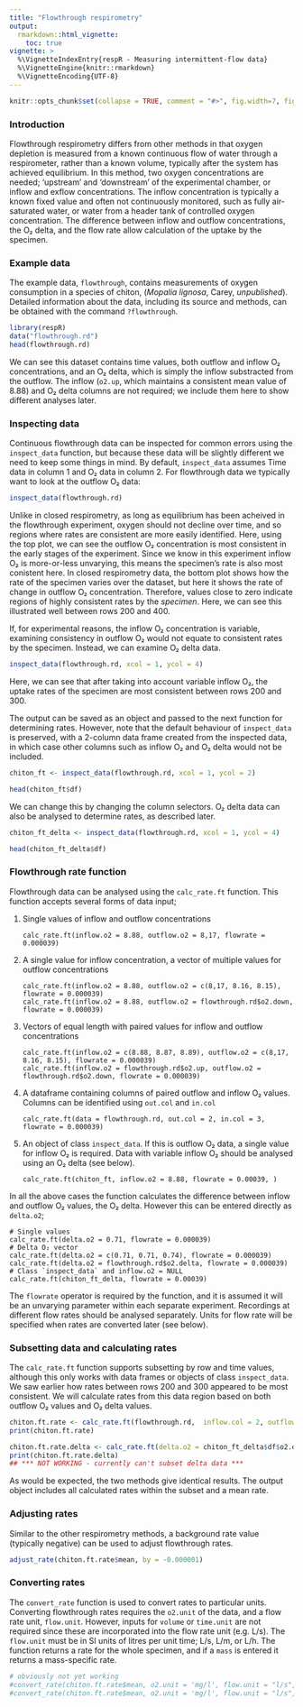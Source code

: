 ```yaml
---
title: "Flowthrough respirometry"
output: 
  rmarkdown::html_vignette:
    toc: true
vignette: >
  %\VignetteIndexEntry{respR - Measuring intermittent-flow data}
  %\VignetteEngine{knitr::rmarkdown}
  %\VignetteEncoding{UTF-8}
---
```


```r
knitr::opts_chunk$set(collapse = TRUE, comment = "#>", fig.width=7, fig.height=7)
```

### Introduction

Flowthrough respirometry differs from other methods in that oxygen depletion is measured from a known continuous flow of water through a respirometer, rather than a known volume, typically after the system has achieved equilibrium. In this method, two oxygen concentrations are needed; 'upstream' and 'downstream' of the experimental chamber, or inflow and exflow concentrations. The inflow concentration is typically a known fixed value and often not continuously monitored, such as fully air-saturated water, or water from a header tank of controlled oxygen concentration. The difference between inflow and outflow concentrations, the O₂ delta, and the flow rate allow calculation of the uptake by the specimen.

### Example data

The example data, `flowthrough`, contains measurements of oxygen consumption in a species of chiton, (*Mopalia lignosa*, Carey, *unpublished*).  Detailed information about the data, including its source and methods, can be obtained with the command `?flowthrough`. 

```r
library(respR)
data("flowthrough.rd")
head(flowthrough.rd)
```

We can see this dataset contains time values, both outflow and inflow O₂ concentrations, and an O₂ delta, which is simply the inflow substracted from the outflow. The inflow (`o2.up`, which maintains a consistent mean value of 8.88) and O₂ delta columns are not required; we include them here to show different analyses later.  

### Inspecting data
Continuous flowthrough data can be inspected for common errors using the `inspect_data` function, but because these data will be slightly different we need to keep some things in mind. By default, `inspect_data` assumes Time data in column 1 and O₂ data in column 2. For flowthrough data we typically want to look at the outflow O₂ data:

```r
inspect_data(flowthrough.rd)
```

Unlike in  closed respirometry, as long as equilibrium has been acheived in the flowthrough experiment, oxygen should not decline over time, and so regions where rates are consistent are more easily identified. Here, using the top plot, we can see the outflow O₂ concentration is most consistent in the early stages of the experiment. Since we know in this experiment inflow O₂ is more-or-less unvarying, this means the specimen's rate is also most conistent here. In closed respirometry data, the bottom plot shows how the rate of the specimen varies over the dataset, but here it shows the rate of change in outflow O₂ concentration. Therefore, values close to zero indicate regions of highly consistent rates by the _specimen_. Here, we can see this illustrated well between rows 200 and 400.

If, for experimental reasons, the inflow O₂ concentration is variable, examining consistency in outflow O₂ would not equate to consistent rates by the specimen. Instead, we can examine O₂ delta data. 

```r
inspect_data(flowthrough.rd, xcol = 1, ycol = 4)
```

Here, we can see that after taking into account variable inflow O₂, the uptake rates of the specimen are most consistent between rows 200 and 300. 

The output can be saved as an object and passed to the next function for determining rates. However, note that the default behaviour of `inspect_data` is preserved, with a 2-column data frame created from the inspected data, in which case other columns such as inflow O₂ and O₂ delta would not be included. 
```r
chiton_ft <- inspect_data(flowthrough.rd, xcol = 1, ycol = 2)
```
```r
head(chiton_ft$df)
```

We can change this by changing the column selectors. O₂ delta data can also be analysed to determine rates, as described later. 
```r
chiton_ft_delta <- inspect_data(flowthrough.rd, xcol = 1, ycol = 4)
```
```r
head(chiton_ft_delta$df)
```

### Flowthrough rate function
Flowthrough data can be analysed using the `calc_rate.ft` function. This function accepts several forms of data input; 

1. Single values of inflow and outflow concentrations

    ```calc_rate.ft(inflow.o2 = 8.88, outflow.o2 = 8,17, flowrate = 0.000039)```

2. A single value for inflow concentration, a vector of multiple values for outflow concentrations

    ```calc_rate.ft(inflow.o2 = 8.88, outflow.o2 = c(8,17, 8.16, 8.15), flowrate = 0.000039)```  
    ```calc_rate.ft(inflow.o2 = 8.88, outflow.o2 = flowthrough.rd$o2.down, flowrate = 0.000039)```

3. Vectors of equal length with paired values for inflow and outflow concentrations

    ```calc_rate.ft(inflow.o2 = c(8.88, 8.87, 8.89), outflow.o2 = c(8,17, 8.16, 8.15), flowrate = 0.000039)```   
    ```calc_rate.ft(inflow.o2 = flowthrough.rd$o2.up, outflow.o2 = flowthrough.rd$o2.down, flowrate = 0.000039)```

4. A dataframe containing columns of paired outflow and inflow O₂ values. Columns can be identified using `out.col` and `in.col`  

    ```calc_rate.ft(data = flowthrough.rd, out.col = 2, in.col = 3, flowrate = 0.000039)```

5. An object of class `inspect_data`. If this is outflow O₂ data, a single value for inflow O₂ is required. Data with variable inflow O₂ should be analysed using an O₂ delta (see below).

    ```calc_rate.ft(chiton_ft, inflow.o2 = 8.88, flowrate = 0.00039, )```  
    
In all the above cases the function calculates the difference between inflow and outflow O₂ values, the O₂ delta. However this can be entered directly as `delta.o2`;

```
# Single values
calc_rate.ft(delta.o2 = 0.71, flowrate = 0.000039) 
# Delta O₂ vector
calc_rate.ft(delta.o2 = c(0.71, 0.71, 0.74), flowrate = 0.000039)
calc_rate.ft(delta.o2 = flowthrough.rd$o2.delta, flowrate = 0.000039)
# Class `inspect_data` and inflow.o2 = NULL
calc_rate.ft(chiton_ft_delta, flowrate = 0.00039)
```


The `flowrate` operator is required by the function, and it is assumed it will be an unvarying parameter within each separate experiment. Recordings at different flow rates should be analysed separately. Units for flow rate will be specified when rates are converted later (see below). 

### Subsetting data and calculating rates

The `calc_rate.ft` function supports subsetting by row and time values, although this only works with data frames or objects of class `inspect_data`. We saw earlier how rates between rows 200 and 300 appeared to be most consistent. We will calculate rates from this data region based on both outflow O₂ values and O₂ delta values. 

```r
chiton.ft.rate <- calc_rate.ft(flowthrough.rd,  inflow.col = 2, outflow.col = 3, flowrate = 0.000039, from = 200, to = 300, by = "row")
print(chiton.ft.rate)
```
```r
chiton.ft.rate.delta <- calc_rate.ft(delta.o2 = chiton_ft_delta$df$o2.delta, flowrate = 0.000039, from = 200, to = 300, by = "row")
print(chiton.ft.rate.delta)
## *** NOT WORKING - currently can't subset delta data ***
```

As would be expected, the two methods give identical results. The output object includes all calculated rates within the subset and a mean rate.

### Adjusting rates

Similar to the other respirometry methods, a background rate value (typically negative) can be used to adjust flowthrough rates. 
``` r
adjust_rate(chiton.ft.rate$mean, by = -0.000001)
```

### Converting rates

The `convert_rate` function is used to convert rates to particular units. Converting flowthrough rates requires the `o2.unit` of the data, and a flow rate unit, `flow.unit`. However, inputs for `volume` or `time.unit` are not required since these are incorporated into the flow rate unit (e.g. L/s). The `flow.unit` must be in SI units of litres per unit time; L/s, L/m, or L/h. The function returns a rate for the whole specimen, and if a `mass` is entered it returns a mass-specific rate. 

```r
# obviously not yet working
#convert_rate(chiton.ft.rate$mean, o2.unit = 'mg/l', flow.unit = "l/s", output.unit = "mg/h")
#convert_rate(chiton.ft.rate$mean, o2.unit = 'mg/l', flow.unit = "l/s", mass = output.unit = "mg/h/g")
```

